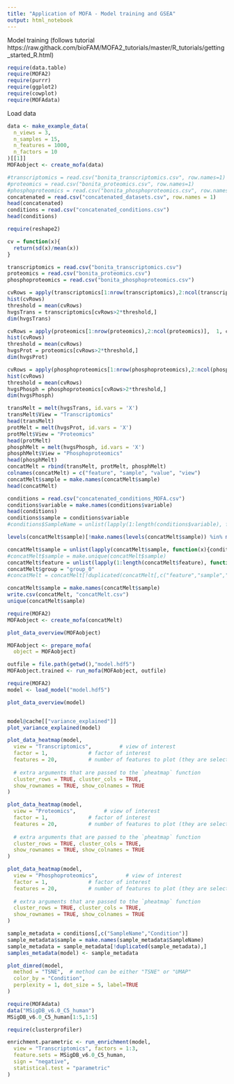 ```yaml
---
title: "Application of MOFA - Model training and GSEA"
output: html_notebook
---
```


Model training (follows tutorial https://raw.githack.com/bioFAM/MOFA2_tutorials/master/R_tutorials/getting_started_R.html)

```r
require(data.table)
require(MOFA2)
require(purrr)
require(ggplot2)
require(cowplot)
require(MOFAdata)
```
Load data

```r
data <- make_example_data(
  n_views = 3, 
  n_samples = 15, 
  n_features = 1000, 
  n_factors = 10
)[[1]]
MOFAobject <- create_mofa(data)
```

```r
#transcriptomics = read.csv("bonita_transcriptomics.csv", row.names=1)
#proteomics = read.csv("bonita_proteomics.csv", row.names=1)
#phosphoproteomics = read.csv("bonita_phosphoproteomics.csv", row.names=1)
concatenated = read.csv("concatenated_datasets.csv", row.names = 1)
head(concatenated)
conditions = read.csv("concatenated_conditions.csv")
head(conditions)
```

```r
require(reshape2)
```

```r
cv = function(x){
  return(sd(x)/mean(x))
}
```

```r
transcriptomics = read.csv("bonita_transcriptomics.csv")
proteomics = read.csv("bonita_proteomics.csv")
phosphoproteomics = read.csv("bonita_phosphoproteomics.csv")
```

```r
cvRows = apply(transcriptomics[1:nrow(transcriptomics),2:ncol(transcriptomics)],  1, cv)
hist(cvRows)
threshold = mean(cvRows)
hvgsTrans = transcriptomics[cvRows>2*threshold,]
dim(hvgsTrans)
```

```r
cvRows = apply(proteomics[1:nrow(proteomics),2:ncol(proteomics)],  1, cv)
hist(cvRows)
threshold = mean(cvRows)
hvgsProt = proteomics[cvRows>2*threshold,]
dim(hvgsProt)
```


```r
cvRows = apply(phosphoproteomics[1:nrow(phosphoproteomics),2:ncol(phosphoproteomics)],  1, cv)
hist(cvRows)
threshold = mean(cvRows)
hvgsPhosph = phosphoproteomics[cvRows>2*threshold,]
dim(hvgsPhosph)
```

```r
transMelt = melt(hvgsTrans, id.vars = 'X')
transMelt$View = "Transcriptomics"
head(transMelt)
protMelt = melt(hvgsProt, id.vars = 'X')
protMelt$View = "Proteomics"
head(protMelt)
phosphMelt = melt(hvgsPhosph, id.vars = 'X')
phosphMelt$View = "Phosphoproteomics"
head(phosphMelt)
concatMelt = rbind(transMelt, protMelt, phosphMelt)
colnames(concatMelt) = c("feature", "sample", "value", "view")
concatMelt$sample = make.names(concatMelt$sample)
head(concatMelt)
```
```r
conditions = read.csv("concatenated_conditions_MOFA.csv")
conditions$variable = make.names(conditions$variable)
head(conditions)
conditions$sample = conditions$variable 
#conditions$SampleName = unlist(lapply(1:length(conditions$variable), function(i){paste0(conditions$Condition[i], "_", make.names(conditions$Dataset[i]),"_", conditions$SampleNumber[i])}))
```

```r
levels(concatMelt$sample)[!make.names(levels(concatMelt$sample)) %in% make.names(conditions$variable)]
```


```r
concatMelt$sample = unlist(lapply(concatMelt$sample, function(x){conditions$SampleName[conditions$variable == x]}))
#concatMelt$sample = make.unique(concatMelt$sample)
concatMelt$feature = unlist(lapply(1:length(concatMelt$feature), function(i){paste0(concatMelt$feature[i], "_", concatMelt$view[i])})) 
concatMelt$group = "group_0"
#concatMelt = concatMelt[!duplicated(concatMelt[,c("feature","sample","view","group")]),] # remove duplicates
```

```r
concatMelt$sample = make.names(concatMelt$sample)
write.csv(concatMelt, "concatMelt.csv")
unique(concatMelt$sample)
```

```r
require(MOFA2)
MOFAobject <- create_mofa(concatMelt)
```

```r
plot_data_overview(MOFAobject)
```


```r
MOFAobject <- prepare_mofa(
  object = MOFAobject)
```


```r

outfile = file.path(getwd(),"model.hdf5")
MOFAobject.trained <- run_mofa(MOFAobject, outfile)
```

```r
require(MOFA2)
model <- load_model("model.hdf5")
```
```r
plot_data_overview(model)
```

```r

```

```r
model@cache[["variance_explained"]]
plot_variance_explained(model)
```
```r
plot_data_heatmap(model,
  view = "Transcriptomics",         # view of interest
  factor = 1,             # factor of interest
  features = 20,          # number of features to plot (they are selected by weight)
  
  # extra arguments that are passed to the `pheatmap` function
  cluster_rows = TRUE, cluster_cols = TRUE,
  show_rownames = TRUE, show_colnames = TRUE
)
```

```r
plot_data_heatmap(model,
  view = "Proteomics",         # view of interest
  factor = 1,             # factor of interest
  features = 20,          # number of features to plot (they are selected by weight)
  
  # extra arguments that are passed to the `pheatmap` function
  cluster_rows = TRUE, cluster_cols = TRUE,
  show_rownames = TRUE, show_colnames = TRUE
)
```

```r
plot_data_heatmap(model,
  view = "Phosphoproteomics",         # view of interest
  factor = 1,             # factor of interest
  features = 20,          # number of features to plot (they are selected by weight)
  
  # extra arguments that are passed to the `pheatmap` function
  cluster_rows = TRUE, cluster_cols = TRUE,
  show_rownames = TRUE, show_colnames = TRUE
)
```

```r
sample_metadata = conditions[,c("SampleName","Condition")]
sample_metadata$sample = make.names(sample_metadata$SampleName)
sample_metadata = sample_metadata[!duplicated(sample_metadata),]
samples_metadata(model) <- sample_metadata
```

```r
plot_dimred(model,
  method = "TSNE",  # method can be either "TSNE" or "UMAP"
  color_by = "Condition",
  perplexity = 1, dot_size = 5, label=TRUE
)
```

```r
require(MOFAdata)
data("MSigDB_v6.0_C5_human") 
MSigDB_v6.0_C5_human[1:5,1:5]
```

```r
require(clusterprofiler)
```


```r
enrichment.parametric <- run_enrichment(model,
  view = "Transcriptomics", factors = 1:3,
  feature.sets = MSigDB_v6.0_C5_human,
  sign = "negative",
  statistical.test = "parametric"
)
```

```r

```































































